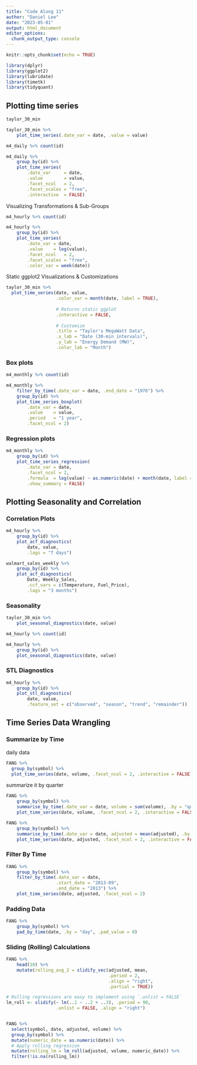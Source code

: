 ```yaml
---
title: "Code Along 11"
author: "Daniel Lee"
date: "2023-05-01"
output: html_document
editor_options: 
  chunk_output_type: console
---
```


```r
knitr::opts_chunk$set(echo = TRUE)
```

```r
library(dplyr)
library(ggplot2)
library(lubridate)
library(timetk)
library(tidyquant)
```


## Plotting time series

```r
taylor_30_min

taylor_30_min %>%
    plot_time_series(.date_var = date, .value = value)
```

```r
m4_daily %>% count(id)

m4_daily %>%
    group_by(id) %>%
    plot_time_series(
        .date_var     = date, 
        .value        = value, 
        .facet_ncol   = 2, 
        .facet_scales = "free", 
        .interactive  = FALSE)
```

Visualizing Transformations & Sub-Groups

```r
m4_hourly %>% count(id)

m4_hourly %>%
    group_by(id) %>%
    plot_time_series(
        .date_var = date, 
        .value    = log(value), 
        .facet_ncol   = 2, 
        .facet_scales = "free", 
        .color_var = week(date))
```

Static ggplot2 Visualizations & Customizations

```r
taylor_30_min %>%
  plot_time_series(date, value, 
                   .color_var = month(date, label = TRUE),
                   
                   # Returns static ggplot
                   .interactive = FALSE, 
                   
                   # Customize
                   .title = "Taylor's MegaWatt Data", 
                   .x_lab = "Date (30-min intervals)", 
                   .y_lab = "Energy Demand (MW)", 
                   .color_lab = "Month")
```


### Box plots

```r
m4_monthly %>% count(id)

m4_monthly %>%
    filter_by_time(.date_var = date, .end_date = "1976") %>%
    group_by(id) %>%
    plot_time_series_boxplot(
        .date_var = date, 
        .value    = value, 
        .period   = "1 year", 
        .facet_ncol = 2)
```

### Regression plots

```r
m4_monthly %>%
    group_by(id) %>%
    plot_time_series_regression(
        .date_var = date, 
        .facet_ncol = 2, 
        .formula  = log(value) ~ as.numeric(date) + month(date, label = TRUE), 
        .show_summary = FALSE)
```

## Plotting Seasonality and Correlation

### Correlation Plots

```r
m4_hourly %>%
    group_by(id) %>%
    plot_acf_diagnostics(
        date, value, 
        .lags = "7 days")
```

```r
walmart_sales_weekly %>%
    group_by(id) %>%
    plot_acf_diagnostics(
        Date, Weekly_Sales, 
        .ccf_vars = c(Temperature, Fuel_Price), 
        .lags = "3 months")
```


### Seasonality

```r
taylor_30_min %>%
    plot_seasonal_diagnostics(date, value)
```

```r
m4_hourly %>% count(id)

m4_hourly %>%
    group_by(id) %>%
    plot_seasonal_diagnostics(date, value)
```

### STL Diagnostics

```r
m4_hourly %>%
    group_by(id) %>%
    plot_stl_diagnostics(
        date, value,
        .feature_set = c("observed", "season", "trend", "remainder"))
```

## Time Series Data Wrangling

### Summarize by Time
daily data
```r
FANG %>%
  group_by(symbol) %>%
  plot_time_series(date, volume, .facet_ncol = 2, .interactive = FALSE)
```

summarize it by quarter
```r
FANG %>%
    group_by(symbol) %>%
    summarise_by_time(.date_var = date, volume = sum(volume), .by = "quarter") %>%
    plot_time_series(date, volume, .facet_ncol = 2, .interactive = FALSE)
```

```r
FANG %>%
    group_by(symbol) %>%
    summarise_by_time(.date_var = date, adjusted = mean(adjusted), .by = "month") %>%
    plot_time_series(date, adjusted, .facet_ncol = 2, .interactive = FALSE)
```


### Filter By Time

```r
FANG %>%
    group_by(symbol) %>%
    filter_by_time(.date_var = date, 
                   .start_date = "2013-09", 
                   .end_date = "2013") %>%
    plot_time_series(date, adjusted, .facet_ncol = 2)
```

### Padding Data

```r
FANG %>%
    group_by(symbol) %>%
    pad_by_time(date, .by = "day", .pad_value = 0)
```

### Sliding (Rolling) Calculations

```r
FANG %>%
    head(10) %>%
    mutate(rolling_avg_2 = slidify_vec(adjusted, mean, 
                                       .period = 2, 
                                       .align = "right", 
                                       .partial = TRUE))
```


```r
# Rolling regressions are easy to implement using `.unlist = FALSE`
lm_roll <- slidify(~ lm(..1 ~ ..2 + ..3), .period = 90, 
                   .unlist = FALSE, .align = "right")


FANG %>%
  select(symbol, date, adjusted, volume) %>%
  group_by(symbol) %>%
  mutate(numeric_date = as.numeric(date)) %>%
  # Apply rolling regression
  mutate(rolling_lm = lm_roll(adjusted, volume, numeric_date)) %>%
  filter(!is.na(rolling_lm))
```

